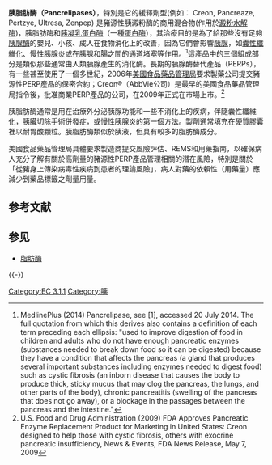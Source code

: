 '''胰脂肪酶（Pancrelipases）'''，特別是它的緩釋劑型(例如： Creon,  Pancreaze,  Pertzye,  Ultresa,  Zenpep) 是豬源性胰澱粉酶的商用混合物(作用於[[澱粉水解酶|澱粉水解酶]])，胰脂肪酶和[[胰凝乳蛋白酶|胰凝乳蛋白酶]]（一種[[蛋白酶|蛋白酶]]），其治療目的是為了給那些沒有足夠[[胰腺酶|胰腺酶]]的嬰兒、小孩、成人在食物消化上的改善，因為它們會影響[[胰腺|胰腺]]，如[[囊性纖維化|囊性纖維化]]、[[慢性胰腺炎|慢性胰腺炎]]或在胰腺和腸之間的通道堵塞等作用。<ref> MedlinePlus (2014) Pancrelipase, see [1], accessed 20 July 2014. The full quotation from which this derives also contains a definition of each term preceding each ellipsis: "used to improve digestion of food in children and adults who do not have enough pancreatic enzymes (substances needed to break down food so it can be digested) because they have a condition that affects the pancreas (a gland that produces several important substances including enzymes needed to digest food) such as cystic fibrosis (an inborn disease that causes the body to produce thick, sticky mucus that may clog the pancreas, the lungs, and other parts of the body), chronic pancreatitis (swelling of the pancreas that does not go away), or a blockage in the passages between the pancreas and the intestine."</ref>這產品中的三個組成部分是類似那些通常由人類胰腺產生的消化酶。長期的胰腺酶替代產品（PERPs），有一些甚至使用了一個多世紀，2006年[[美國食品藥品管理局|美國食品藥品管理局]]要求製藥公司提交豬源性PERP產品的保密合約；Creon®（AbbVie公司）是最早的美國食品藥品管理局指令後，批准商業PERP產品的公司，在2009年正式在市場上市。<ref>U.S. Food and Drug Administration (2009) FDA Approves Pancreatic Enzyme Replacement Product for Marketing in United States: Creon designed to help those with cystic fibrosis, others with exocrine pancreatic insufficiency, News & Events, FDA News Release, May 7, 2009</ref>

胰脂肪酶通常是用在治療外分泌胰腺功能和一些不消化上的疾病，伴隨囊性纖維化，胰臟切除手術併發症，或慢性胰腺炎的第一個方法。製劑通常填充在硬質膠囊裡以耐胃酸顆粒。胰脂肪酶類似於胰液，但具有較多的脂肪酶成分。

美國食品藥品管理局具體要求製造商提交風險評估、REMS和用藥指南，以確保病人充分了解有關於高劑量的豬源性PERP產品管理相關的潛在風險，特別是關於「從豬身上傳染病毒性疾病到患者的理論風險」，病人對藥的依賴性（用藥量）應減少到藥品標籤之劑量用量。
== 参考文献 ==
{{Reflist}}

== 参见 ==
{{Portal|医学|分子与细胞生物学|化学}}
* [[脂肪酶|脂肪酶]]

{{-}}
{{酯酶类}}

[[Category:EC_3.1.1|Category:EC 3.1.1]]
[[Category:胰|Category:胰]]
